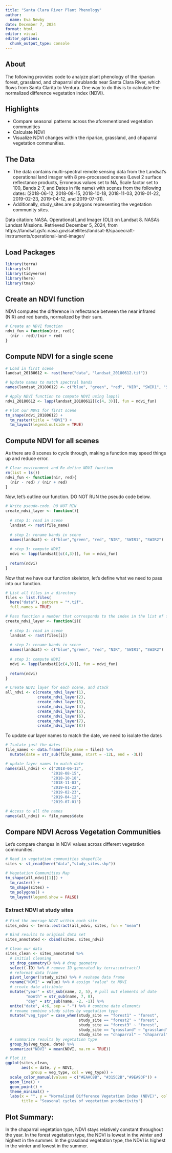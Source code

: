 ```yaml
---
title: "Santa Clara River Plant Phenology"
author:
  name: Eva Newby
date: December 7, 2024
format: html
editor: visual
editor_options: 
  chunk_output_type: console
---
```


## About

The following provides code to analyze plant phenology of the riparian forest, grassland, and chaparral shrublands near Santa Clara River, which flows from Santa Clarita to Ventura. One way to do this is to calculate the normalized difference vegetation index (NDVI).

## Highlights

-   Compare seasonal patterns across the aforementioned vegetation communities
-   Calculate NDVI
-   Visualize NDVI changes within the riparian, grassland, and chaparral vegetation communities.

## The Data

-   The data contains multi-spectral remote sensing data from the Landsat's operational land imager with 8 pre-processed scenes (Level 2 surface reflectance products, Erroneous values set to NA, Scale factor set to 100, Bands 2-7, and Dates in file name) with scenes from the following dates: (2018-06-12, 2018-08-15, 2018-10-18, 2018-11-03, 2019-01-22, 2019-02-23, 2019-04-12, and 2019-07-01).
-   Additionally, study_sites are polygons representing the vegetation community sites.

Data citation: NASA. Operational Land Imager (OLI) on Landsat 8. NASA's Landsat Missions. Retrieved December 5, 2024, from https://landsat.gsfc.nasa.gov/satellites/landsat-8/spacecraft-instruments/operational-land-imager/

## Load Packages

```r
library(terra)
library(sf)
library(tidyverse)
library(here)
library(tmap)
```

## Create an NDVI function

NDVI computes the difference in reflectance between the near infrared (NIR) and red bands, normalized by their sum.

```r
# Create an NDVI function
ndvi_fun = function(nir, red){
  (nir - red)/(nir + red)
}
```

## Compute NDVI for a single scene

```r
# Load in first scene
landsat_20180612 <- rast(here("data", "landsat_20180612.tif"))

# Update names to match spectral bands
names(landsat_20180612) <- c("blue", "green", "red", "NIR", "SWIR1", "SWIR2")

# Apply NDVI function to compute NDVI using lapp()
ndvi_20180612 <- lapp(landsat_20180612[[c(4, 3)]], fun = ndvi_fun)
```

```r
# Plot our NDVI for first scene
tm_shape(ndvi_20180612) +
  tm_raster(title = "NDVI") +
  tm_layout(legend.outside = TRUE)
```

## Compute NDVI for all scenes

As there are 8 scenes to cycle through, making a function may speed things up and reduce error.

```r
# Clear environment and Re-define NDVI function
rm(list = ls())  
ndvi_fun <- function(nir, red){
  (nir - red) / (nir + red)
}
```

Now, let's outline our function. DO NOT RUN the pseudo code below.

```r
# Write pseudo-code. DO NOT RIN
create_ndvi_layer <- function(){
  
  # step 1: read in scene
  landsat <- rast(file_name)
  
  # step 2: rename bands in scene
  names(landsat) <- c("blue","green", "red", "NIR", "SWIR1", "SWIR2")
  
  # step 3: compute NDVI
  ndvi <- lapp(landsat[[c(4,3)]], fun = ndvi_fun)
  
  return(ndvi)
}
```

Now that we have our function skeleton, let's define what we need to pass into our function.

```r
# List all files in a directory
files <- list.files(
  here("data"), pattern = "*.tif", 
  full.names = TRUE)
```

```r
# Pass function a number that corresponds to the index in the list of file names
create_ndvi_layer <- function(i){
  
  # step 1: read in scene
  landsat <- rast(files[i])
  
  # step 2: rename bands in scene
  names(landsat) <- c("blue","green", "red", "NIR", "SWIR1", "SWIR2")
  
  # step 3: compute NDVI
  ndvi <- lapp(landsat[[c(4,3)]], fun = ndvi_fun)
  
  return(ndvi)
}
```

```r
# Create NDVI layer for each scene, and stack
all_ndvi <- c(create_ndvi_layer(1),
              create_ndvi_layer(2),
              create_ndvi_layer(3),
              create_ndvi_layer(4),
              create_ndvi_layer(5),
              create_ndvi_layer(6),
              create_ndvi_layer(7),
              create_ndvi_layer(8))
```

To update our layer names to match the date, we need to isolate the dates

```r
# Isolate just the dates
file_names <- data.frame(file_name = files) %>%
  mutate(date = str_sub(file_name, start = -12L, end = -3L))
```

```r
# update layer names to match date
names(all_ndvi) <- c("2018-06-12", 
                    "2018-08-15", 
                    "2018-10-18", 
                    "2018-11-03", 
                    "2019-01-22", 
                    "2019-02-23", 
                    "2019-04-12", 
                    "2019-07-01")
```

```r
# Access to all the names
names(all_ndvi) <- file_names$date
```

## Compare NDVI Across Vegetation Communities

Let's compare changes in NDVI values across different vegetation communities.

```r
# Read in vegetation communities shapefile
sites <- st_read(here("data","study_sites.shp"))
```

```r
# Vegetation Communities Map
tm_shape(all_ndvi[[1]]) +
  tm_raster() +
  tm_shape(sites) +
  tm_polygons() +
  tm_layout(legend.show = FALSE)
```

### Extract NDVI at study sites

```r
# Find the average NDVI within each site
sites_ndvi <- terra::extract(all_ndvi, sites, fun = "mean")

# Bind results to original data set
sites_annotated <- cbind(sites, sites_ndvi)
```

```r
# Clean our data
sites_clean <- sites_annotated %>%
  # initial cleaning
  st_drop_geometry() %>% # drop geometry
  select(-ID) %>% # remove ID generated by terra::extract()
  # reformat data frame
  pivot_longer(!study_site) %>% # reshape data frame
  rename("NDVI" = value) %>% # assign "value" to NDVI
  # create date attribute
  mutate("year" = str_sub(name, 2, 5), # pull out elements of date
         "month" = str_sub(name, 7, 8),
         "day" = str_sub(name, -2, -1)) %>%
  unite("date", 4:6, sep = "-") %>% # combine date elements
  # rename combine study sites by vegetation type
  mutate("veg_type" = case_when(study_site == "forest1" ~ "forest",
                                study_site == "forest2" ~ "forest",
                                study_site == "forest3" ~ "forest",
                                study_site == "grassland" ~ "grassland",
                                study_site == "chaparral" ~ "chaparral")) %>%
  # summarize results by vegetation type
  group_by(veg_type, date) %>%
  summarize("NDVI" = mean(NDVI, na.rm = TRUE))
```

```r
# Plot it
ggplot(sites_clean,
       aes(x = date, y = NDVI,
           group = veg_type, col = veg_type)) +
  scale_color_manual(values = c("#EAAC8B", "#315C2B","#9EA93F")) +
  geom_line() +
  geom_point() +
  theme_minimal() +
  labs(x = "", y = "Normalized Difference Vegetation Index (NDVI)", col = "Vegetation type",
       title = "Seasonal cycles of vegetation productivity") 
```

## Plot Summary:

In the chaparral vegetation type, NDVI stays relatively constant throughout the year. In the forest vegetation type, the NDVI is lowest in the winter and highest in the summer. In the grassland vegetation type, the NDVI is highest in the winter and lowest in the summer.
